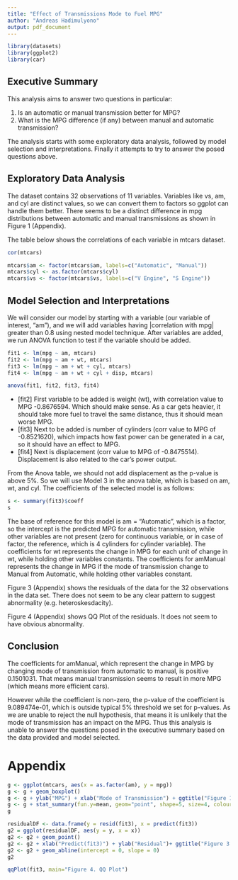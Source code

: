 ```yaml
---
title: "Effect of Transmissions Mode to Fuel MPG"
author: "Andreas Hadimulyono"
output: pdf_document
---
```


``` r
library(datasets)
library(ggplot2)
library(car)
```

## Executive Summary

This analysis aims to answer two questions in particular:

1. Is an automatic or manual transmission better for MPG?
2. What is the MPG difference (if any) between manual and automatic transmission?

The analysis starts with some exploratory data analysis, followed by model selection and interpretations. Finally it attempts to try to answer the posed questions above.

## Exploratory Data Analysis

The dataset contains 32 observations of 11 variables. Variables like vs, am, and cyl are distinct values, so we can convert them to factors so ggplot can handle them better. There seems to be a distinct difference in mpg distributions between automatic and manual transmissions as shown in Figure 1 (Appendix).

The table below shows the correlations of each variable in mtcars dataset.

``` r
cor(mtcars)
```

``` r
mtcars$am <- factor(mtcars$am, labels=c("Automatic", "Manual"))
mtcars$cyl <- as.factor(mtcars$cyl)
mtcars$vs <- factor(mtcars$vs, labels=c("V Engine", "S Engine"))
```

## Model Selection and Interpretations

We will consider our model by starting with a variable (our variable of interest, "am"), and we will add variables having |correlation with mpg| greater than 0.8 using nested model technique. After variables are added, we run ANOVA function to test if the variable should be added.

``` r
fit1 <- lm(mpg ~ am, mtcars)
fit2 <- lm(mpg ~ am + wt, mtcars)
fit3 <- lm(mpg ~ am + wt + cyl, mtcars)
fit4 <- lm(mpg ~ am + wt + cyl + disp, mtcars)
```

``` r
anova(fit1, fit2, fit3, fit4)
```

- [fit2] First variable to be added is weight (wt), with correlation value to MPG -0.8676594. Which should make sense. As a car gets heavier, it should take more fuel to travel the same distance, thus it should mean worse MPG.
- [fit3] Next to be added is number of cylinders (corr value to MPG of -0.8521620), which impacts how fast power can be generated in a car, so it should have an effect to MPG.
- [fit4] Next is displacement (corr value to MPG of -0.8475514). Displacement is also related to the car's power output.

From the Anova table, we should not add displacement as the p-value is above 5%. So we will use Model 3 in the anova table, which is based on am, wt, and cyl. The coefficients of the selected model is as follows:


``` r
s <- summary(fit3)$coeff
s
```

The base of reference for this model is am = "Automatic", which is a factor, so the intercept is the predicted MPG for automatic transmission, while other variables are not present (zero for continuous variable, or in case of factor, the reference, which is 4 cylinders for cylinder variable). The coefficients for wt represents the change in MPG for each unit of change in wt, while holding other variables constants. The coefficients for amManual represents the change in MPG if the mode of transmission change to Manual from Automatic, while holding other variables constant.

Figure 3 (Appendix) shows the residuals of the data for the 32 observations in the data set. There does not seem to be any clear pattern to suggest abnormality (e.g. heteroskesdacity).

Figure 4 (Appendix) shows QQ Plot of the residuals. It does not seem to have obvious abnormality.

## Conclusion

The coefficients for amManual, which represent the change in MPG by changing mode of transmission from automatic to manual, is positive 0.1501031. That means manual transmission seems to result in more MPG (which means more efficient cars).

However while the coefficient is non-zero, the p-value of the coefficient is 9.089474e-01, which is outside typical 5% threshold we set for p-values. As we are unable to reject the null hypothesis, that means it is unlikely that the mode of transmission has an impact on the MPG. Thus this analysis is unable to answer the questions posed in the executive summary based on the data provided and model selected.


\newpage

# Appendix

``` r
g <- ggplot(mtcars, aes(x = as.factor(am), y = mpg))
g <- g + geom_boxplot()
g <- g + ylab("MPG") + xlab("Mode of Transmission") + ggtitle("Figure 1. Comparison of Mode of Transmission Effect on MPG \n(Red Point Represents the Mean)")
g <- g + stat_summary(fun.y=mean, geom="point", shape=5, size=4, colour="red")
g
```


``` r
residualDF <- data.frame(y = resid(fit3), x = predict(fit3))
g2 = ggplot(residualDF, aes(y = y, x = x))
g2 <- g2 + geom_point()
g2 <- g2 + xlab("Predict(fit3)") + ylab("Residual")+ ggtitle("Figure 3. Residual Plot")
g2 <- g2 + geom_abline(intercept = 0, slope = 0)
g2

```

``` r
qqPlot(fit3, main="Figure 4. QQ Plot")

```


